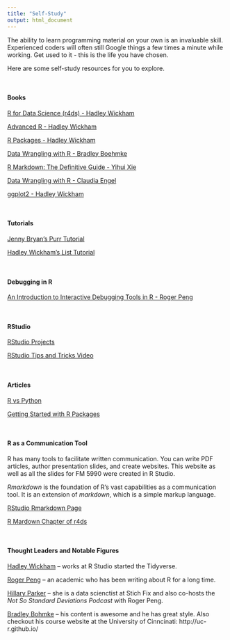 ```yaml
---
title: "Self-Study"
output: html_document
---
```


The ability to learn programming material on your own is an invaluable skill.  Experienced coders will often still Google things a few times a minute while working.  Get used to it - this is the life you have chosen.

Here are some self-study resources for you to explore.

&nbsp;

#### Books

[R for Data Science (r4ds) - Hadley Wickham](http://r4ds.had.co.nz/)

[Advanced R - Hadley Wickham](https://adv-r.hadley.nz/)

[R Packages - Hadley Wickham](http://r-pkgs.had.co.nz/)

[Data Wrangling with R - Bradley Boehmke](http://bradleyboehmke.github.io/books/)

[R Markdown: The Definitive Guide - Yihui Xie](https://bookdown.org/yihui/rmarkdown/)

[Data Wrangling with R - Claudia Engel](https://cengel.github.io/R-data-wrangling/)

[ggplot2 - Hadley Wickham](pdf_wickham_ggplot2.pdf) 

&nbsp;

#### Tutorials

[Jenny Bryan's Purr Tutorial](https://jennybc.github.io/purrr-tutorial/)

[Hadley Wickham's List Tutorial](http://r4ds.had.co.nz/lists.html)


&nbsp;

#### Debugging in R

[An Introduction to Interactive Debugging Tools in R - Roger Peng](R-debug-tools-roger-peng.pdf) 

&nbsp;

#### RStudio

[RStudio Projects](https://support.rstudio.com/hc/en-us/articles/200526207-Using-Projects)

[RStudio Tips and Tricks Video](https://www.youtube.com/watch?v=kuSQgswZdr8)

&nbsp;

#### Articles

[R vs Python](https://www.datacamp.com/community/tutorials/r-or-python-for-data-analysis)

[Getting Started with R Packages](https://www.datacamp.com/community/tutorials/r-packages-guide)

&nbsp;

#### R as a Communication Tool
R has many tools to facilitate written communication.  You can write PDF articles, author presentation slides, and create websites.  This website as well as all the slides for FM 5990 were created in R Studio.

*Rmarkdown* is the foundation of R's vast capabilities as a communication tool.  It is an extension of *markdown*, which is a simple markup language. 

[RStudio Rmarkdown Page](https://rmarkdown.rstudio.com/)

[R Mardown Chapter of r4ds](http://r4ds.had.co.nz/r-markdown.html)


&nbsp;

#### Thought Leaders and Notable Figures

[Hadley Wickham](http://hadley.nz/) -- works at R Studio started the Tidyverse.

[Roger Peng](http://www.biostat.jhsph.edu/~rpeng/) -- an academic who has been writing about R for a long time.

[Hillary Parker](https://hilaryparker.com/about-hilary-parker/)  -- she is a data scienctist at Stich Fix and also co-hosts the *Not So Standard Deviations Podcast* with Roger Peng. 

[Bradley Bohmke](http://bradleyboehmke.github.io/courses/) -- his content is awesome and he has great style.  Also checkout his course website at the University of Cinncinati: http://uc-r.github.io/